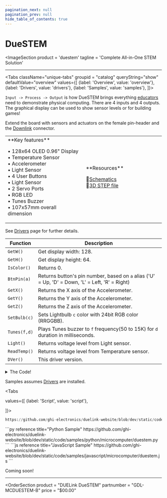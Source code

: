 ```yaml
---
pagination_next: null
pagination_prev: null
hide_table_of_contents: true
---
```



# DueSTEM

<ImageSection
    product = 'duestem'
    tagline = 'Complete All-in-One STEM Solution'
></ImageSection>

---

<Tabs className="unique-tabs" groupid = "catalog" queryString="show" defaultValue="overview"
  values={[
    {label: 'Overview', value: 'overview'},
    {label: 'Drivers', value: 'drivers'},
    {label: 'Samples', value: 'samples'},
  ]}>

<TabItem value="overview">

`Input -> Process -> Output` is how DueSTEM brings everything [educators](../../educators) need to demonstrate physical computing. There are 4 inputs and 4 outputs. The graphical display can be used to show sensor levels or for building games!

Extend the board with sensors and actuators on the female pin-header and the [Downlink](../../interface/downlink) connector.

<table><td width='50%'>
**Key features**

• 128x64 OLED 0.96" Display<br/>
• Temperature Sensor<br/>
• Accelerometer<br/>
• Light Sensor<br/>
• 4 User Buttons<br/>
• Light Sensor<br/>
• 2 Servo Ports<br/>
• RGB LED<br/>
• Tunes Buzzer<br/>
• 107x57mm overall dimension<br/>

</td><td width='50%'>
**Resources**

📄[Schematics](pathname:///sch/gdl-mcduestem-b.pdf)<br/>
🔩[3D STEP file](pathname:///3d/gdl-mcduestem-b.step)<br/>

</td></table>

</TabItem>

<TabItem value="drivers">

See [Drivers](../../engine/drivers) page for further details.

Function | Description
--- | ---
`GetW()` | Get display width: 128.
`GetH()` | Get display height: 64.
`IsColor()` | Returns 0.
`BtnPin(a)` | Returns button's pin number, based on `a` alias ('U' = Up, 'D' = Down, 'L' = Left, 'R' = Right) 
`GetX()` | Returns the X axis of the Accelerometer.
`GetY()` | Returns the Y axis of the Accelerometer.
`GetZ()` | Returns the Z axis of the Accelerometer.
`SetBulb(c)` | Sets Lightbulb `c` color with 24bit RGB color (RRGGBB).
`Tunes(f,d)` | Plays Tunes buzzer to `f` frequency(50 to 15K) for `d` duration in milliseconds.
`Light()` | Returns voltage level from Light sensor.
`ReadTemp()` | Returns voltage level from Temperature sensor.
`DVer()` | This driver version.

<details>
  <summary>The Code!</summary>

```py reference title="DueSTEM Driver"
https://github.com/ghi-electronics/duelink-website/blob/dev/static/code/drivers/microcomputer/duestem.txt
```

</details>
</TabItem>

<TabItem value="samples">

Samples assumes [Drivers](../../engine/drivers) are installed.

<Tabs

  values={[
    {label: 'Script', value: 'script'},

]}>

<TabItem value="script">

```py reference title="Script Sample"
https://github.com/ghi-electronics/duelink-website/blob/dev/static/code/samples/script/microcomputer/duestem.txt
```
</TabItem>

<TabItem value="py">
```py reference title="Python Sample"
https://github.com/ghi-electronics/duelink-website/blob/dev/static/code/samples/python/microcomputer/duestem.py
```
</TabItem>

<TabItem value="js">
```js reference title="JavaScript Sample"
https://github.com/ghi-electronics/duelink-website/blob/dev/static/code/samples/javascript/microcomputer/duestem.js
```

</TabItem>
</Tabs>
</TabItem>

<TabItem value="projects">Coming soon!</TabItem>
</Tabs>

---
<OrderSection
    product = "DUELink DueSTEM"
    partnumber = "GDL-MCDUESTEM-B"
    price = "$00.00"
></OrderSection>
